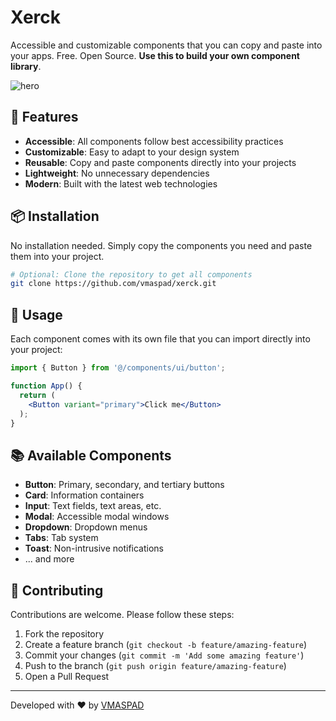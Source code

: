 # Xerck

Accessible and customizable components that you can copy and paste into your apps. Free. Open Source. **Use this to build your own component library**.

![hero](https://portfoliotavm.com/imagevscode/xerck.svg)

## 🚀 Features

- **Accessible**: All components follow best accessibility practices
- **Customizable**: Easy to adapt to your design system
- **Reusable**: Copy and paste components directly into your projects
- **Lightweight**: No unnecessary dependencies
- **Modern**: Built with the latest web technologies

## 📦 Installation

No installation needed. Simply copy the components you need and paste them into your project.

```bash
# Optional: Clone the repository to get all components
git clone https://github.com/vmaspad/xerck.git
```

## 🔨 Usage

Each component comes with its own file that you can import directly into your project:

```jsx
import { Button } from '@/components/ui/button';

function App() {
  return (
    <Button variant="primary">Click me</Button>
  );
}
```

## 📚 Available Components

- **Button**: Primary, secondary, and tertiary buttons
- **Card**: Information containers
- **Input**: Text fields, text areas, etc.
- **Modal**: Accessible modal windows
- **Dropdown**: Dropdown menus
- **Tabs**: Tab system
- **Toast**: Non-intrusive notifications
- ... and more

## 🤝 Contributing

Contributions are welcome. Please follow these steps:

1. Fork the repository
2. Create a feature branch (`git checkout -b feature/amazing-feature`)
3. Commit your changes (`git commit -m 'Add some amazing feature'`)
4. Push to the branch (`git push origin feature/amazing-feature`)
5. Open a Pull Request
 
---

Developed with ❤️ by [VMASPAD](https://portfoliotavm.com/)

